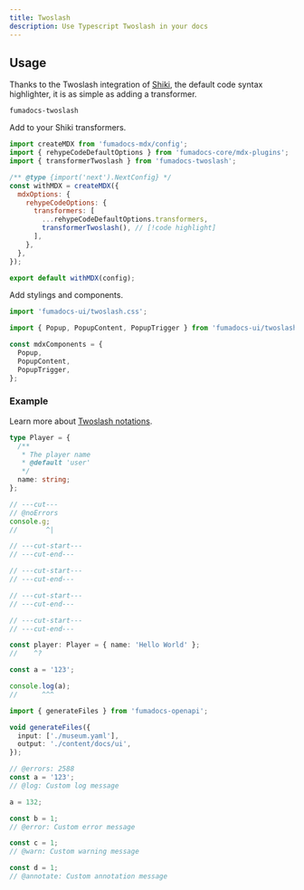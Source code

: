 ```yaml
---
title: Twoslash
description: Use Typescript Twoslash in your docs
---
```


## Usage

Thanks to the Twoslash integration of [Shiki](https://github.com/shikijs/shiki), the default code syntax highlighter, it is as simple as adding a transformer.

```package-install
fumadocs-twoslash
```

Add to your Shiki transformers.

<Callout title='Example for Fumadocs MDX'>

```js title="next.config.mjs"
import createMDX from 'fumadocs-mdx/config';
import { rehypeCodeDefaultOptions } from 'fumadocs-core/mdx-plugins';
import { transformerTwoslash } from 'fumadocs-twoslash';

/** @type {import('next').NextConfig} */
const withMDX = createMDX({
  mdxOptions: {
    rehypeCodeOptions: {
      transformers: [
        ...rehypeCodeDefaultOptions.transformers,
        transformerTwoslash(), // [!code highlight]
      ],
    },
  },
});

export default withMDX(config);
```

</Callout>

Add stylings and components.

```ts title="layout.tsx"
import 'fumadocs-ui/twoslash.css';
```

```ts
import { Popup, PopupContent, PopupTrigger } from 'fumadocs-ui/twoslash/popup';

const mdxComponents = {
  Popup,
  PopupContent,
  PopupTrigger,
};
```

### Example

Learn more about [Twoslash notations](https://twoslash.netlify.app/refs/notations).

```ts twoslash
type Player = {
  /**
   * The player name
   * @default 'user'
   */
  name: string;
};

// ---cut---
// @noErrors
console.g;
//       ^|

// ---cut-start---
// ---cut-end---

// ---cut-start---
// ---cut-end---

// ---cut-start---
// ---cut-end---

// ---cut-start---
// ---cut-end---

const player: Player = { name: 'Hello World' };
//    ^?
```

```ts twoslash
const a = '123';

console.log(a);
//      ^^^
```

```ts twoslash
import { generateFiles } from 'fumadocs-openapi';

void generateFiles({
  input: ['./museum.yaml'],
  output: './content/docs/ui',
});
```

```ts twoslash
// @errors: 2588
const a = '123';
// @log: Custom log message

a = 132;

const b = 1;
// @error: Custom error message

const c = 1;
// @warn: Custom warning message

const d = 1;
// @annotate: Custom annotation message
```
